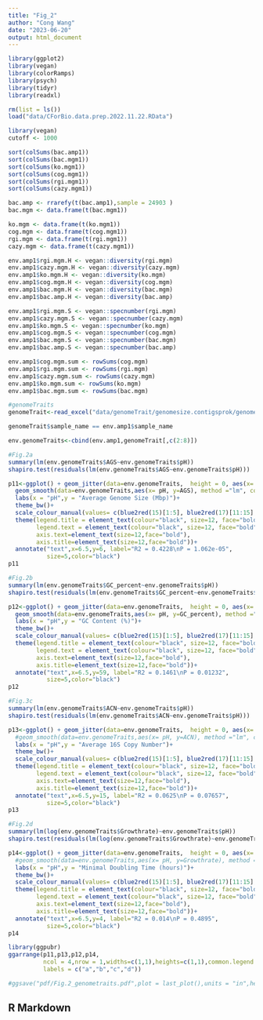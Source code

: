 ```yaml
---
title: "Fig_2"
author: "Cong Wang"
date: "2023-06-20"
output: html_document
---
```


```r
library(ggplot2)
library(vegan)
library(colorRamps)
library(psych)
library(tidyr)
library(readxl)

rm(list = ls())
load("data/CForBio.data.prep.2022.11.22.RData")

library(vegan)
cutoff <- 1000

sort(colSums(bac.amp1))
sort(colSums(bac.mgm1))
sort(colSums(ko.mgm1))
sort(colSums(cog.mgm1))
sort(colSums(rgi.mgm1))
sort(colSums(cazy.mgm1))

bac.amp <- rrarefy(t(bac.amp1),sample = 24903 )
bac.mgm <- data.frame(t(bac.mgm1))

ko.mgm <- data.frame(t(ko.mgm1))
cog.mgm <- data.frame(t(cog.mgm1))
rgi.mgm <- data.frame(t(rgi.mgm1))
cazy.mgm <- data.frame(t(cazy.mgm1))

env.amp1$rgi.mgm.H <- vegan::diversity(rgi.mgm)
env.amp1$cazy.mgm.H <- vegan::diversity(cazy.mgm)
env.amp1$ko.mgm.H <- vegan::diversity(ko.mgm)
env.amp1$cog.mgm.H <- vegan::diversity(cog.mgm)
env.amp1$bac.mgm.H <- vegan::diversity(bac.mgm)
env.amp1$bac.amp.H <- vegan::diversity(bac.amp)

env.amp1$rgi.mgm.S <- vegan::specnumber(rgi.mgm)
env.amp1$cazy.mgm.S <- vegan::specnumber(cazy.mgm)
env.amp1$ko.mgm.S <- vegan::specnumber(ko.mgm)
env.amp1$cog.mgm.S <- vegan::specnumber(cog.mgm)
env.amp1$bac.mgm.S <- vegan::specnumber(bac.mgm)
env.amp1$bac.amp.S <- vegan::specnumber(bac.amp)

env.amp1$cog.mgm.sum <- rowSums(cog.mgm)
env.amp1$rgi.mgm.sum <- rowSums(rgi.mgm)
env.amp1$cazy.mgm.sum <- rowSums(cazy.mgm)
env.amp1$ko.mgm.sum <- rowSums(ko.mgm)
env.amp1$bac.mgm.sum <- rowSums(bac.mgm)

#genomeTraits
genomeTrait<-read_excel("data/genomeTrait/genomesize.contigsprok/genomesize_novirus/all_genomesize.novirus.xlsx",sheet = "Sheet2")

genomeTrait$sample_name == env.amp1$sample_name

env.genomeTraits<-cbind(env.amp1,genomeTrait[,c(2:8)])

#Fig.2a
summary(lm(env.genomeTraits$AGS~env.genomeTraits$pH))
shapiro.test(residuals(lm(env.genomeTraits$AGS~env.genomeTraits$pH)))

p11<-ggplot() + geom_jitter(data=env.genomeTraits,  height = 0, aes(x= pH, y=AGS, color = site.latitude), alpha = 0.8, size =5) + 
  geom_smooth(data=env.genomeTraits,aes(x= pH, y=AGS), method ="lm", col= "white")+
  labs(x = "pH",y = "Average Genome Size (Mbp)")+
  theme_bw()+
  scale_colour_manual(values= c(blue2red(15)[1:5], blue2red(17)[11:15], "green", "black"),name="Site.latitude")+
  theme(legend.title = element_text(colour="black", size=12, face="bold"),
        legend.text = element_text(colour="black", size=12, face="bold"),
        axis.text=element_text(size=12,face="bold"),
        axis.title=element_text(size=12,face="bold"))+
  annotate("text",x=6.5,y=6, label="R2 = 0.4228\nP = 1.062e-05",
           size=5,color="black")
p11

#Fig.2b
summary(lm(env.genomeTraits$GC_percent~env.genomeTraits$pH))
shapiro.test(residuals(lm(env.genomeTraits$GC_percent~env.genomeTraits$pH)))

p12<-ggplot() + geom_jitter(data=env.genomeTraits,  height = 0, aes(x= pH, y=GC_percent, color = site.latitude), alpha = 0.8, size =5) + 
  geom_smooth(data=env.genomeTraits,aes(x= pH, y=GC_percent), method ="lm", col= "white")+
  labs(x = "pH",y = "GC Content (%)")+
  theme_bw()+
  scale_colour_manual(values= c(blue2red(15)[1:5], blue2red(17)[11:15], "green", "black"),name="Site.latitude")+
  theme(legend.title = element_text(colour="black", size=12, face="bold"),
        legend.text = element_text(colour="black", size=12, face="bold"),
        axis.text=element_text(size=12,face="bold"),
        axis.title=element_text(size=12,face="bold"))+
  annotate("text",x=6.5,y=59, label="R2 = 0.1461\nP = 0.01232",
           size=5,color="black")
p12

#Fig.3c
summary(lm(env.genomeTraits$ACN~env.genomeTraits$pH))
shapiro.test(residuals(lm(env.genomeTraits$ACN~env.genomeTraits$pH)))

p13<-ggplot() + geom_jitter(data=env.genomeTraits,  height = 0, aes(x= pH, y=ACN, color = site.latitude), alpha = 0.8, size =5) + 
  #geom_smooth(data=env.genomeTraits,aes(x= pH, y=ACN), method ="lm", col= "white")+
  labs(x = "pH",y = "Average 16S Copy Number")+
  theme_bw()+
  scale_colour_manual(values= c(blue2red(15)[1:5], blue2red(17)[11:15], "green", "black"),name="Site.latitude")+
  theme(legend.title = element_text(colour="black", size=12, face="bold"),
        legend.text = element_text(colour="black", size=12, face="bold"),
        axis.text=element_text(size=12,face="bold"),
        axis.title=element_text(size=12,face="bold"))+
  annotate("text",x=6.5,y=15, label="R2 = 0.0625\nP = 0.07657",
           size=5,color="black")
p13

#Fig.2d
summary(lm(log(env.genomeTraits$Growthrate)~env.genomeTraits$pH))
shapiro.test(residuals(lm(log(env.genomeTraits$Growthrate)~env.genomeTraits$pH)))

p14<-ggplot() + geom_jitter(data=env.genomeTraits,  height = 0, aes(x= pH, y=Growthrate, color = site.latitude), alpha = 0.8, size =5) + 
  #geom_smooth(data=env.genomeTraits,aes(x= pH, y=Growthrate), method ="lm", col= "white")+
  labs(x = "pH",y = "Minimal Doubling Time (hours)")+
  theme_bw()+
  scale_colour_manual(values= c(blue2red(15)[1:5], blue2red(17)[11:15], "green", "black"),name="Site.latitude")+
  theme(legend.title = element_text(colour="black", size=12, face="bold"),
        legend.text = element_text(colour="black", size=12, face="bold"),
        axis.text=element_text(size=12,face="bold"),
        axis.title=element_text(size=12,face="bold"))+
  annotate("text",x=6.5,y=4, label="R2 = 0.014\nP = 0.4895",
           size=5,color="black")
p14
```


```r
library(ggpubr)
ggarrange(p11,p13,p12,p14,
          ncol = 4,nrow = 1,widths=c(1,1),heights=c(1,1),common.legend = TRUE,legend = "right",
          labels = c("a","b","c","d"))

#ggsave("pdf/Fig.2_genometraits.pdf",plot = last_plot(),units = "in",height = 3.5,width = 16,dpi = 600)


```

## R Markdown


